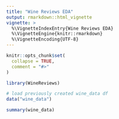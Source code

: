 ```yaml
---
title: "Wine Reviews EDA"
output: rmarkdown::html_vignette
vignette: >
  %\VignetteIndexEntry{Wine Reviews EDA}
  %\VignetteEngine{knitr::rmarkdown}
  %\VignetteEncoding{UTF-8}
---
```


```r
knitr::opts_chunk$set(
  collapse = TRUE,
  comment = "#>"
)
```

```r
library(WineReviews)
```

```r
# load previously created wine_data df
data("wine_data")
```

```r
summary(wine_data)
```

